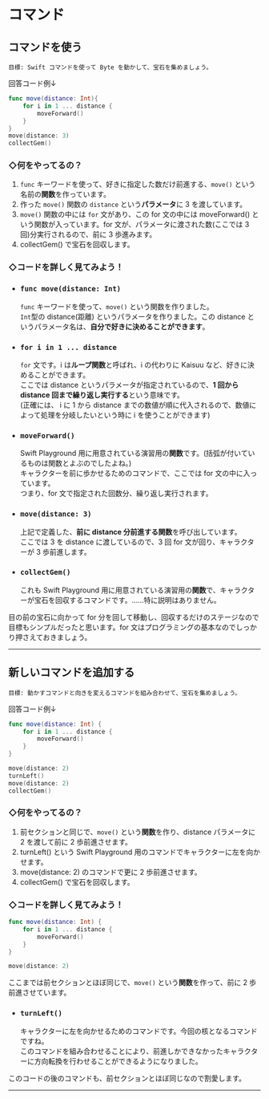 # コマンド

## コマンドを使う
```
目標: Swift コマンドを使って Byte を動かして、宝石を集めましょう。
```
回答コード例↓
``` swift
func move(distance: Int){
    for i in 1 ... distance {
        moveForward()
    }
}
move(distance: 3)
collectGem()
```

### ◇何をやってるの？  
1. `func` キーワードを使って、好きに指定した数だけ前進する、`move()` という名前の**関数**を作っています。
2. 作った `move()` 関数の `distance` という**パラメータ**に 3 を渡しています。
3. `move()` 関数の中には `for` 文があり、この for 文の中には moveForward() という関数が入っています。for 文が、パラメータに渡された数(ここでは 3 回)分実行されるので、前に 3 歩進みます。
4. collectGem() で宝石を回収します。  
   
### ◇コードを詳しく見てみよう！
- ### `func move(distance: Int)`
  `func` キーワードを使って、`move()` という関数を作りました。  
  `Int`型の distance(距離) というパラメータを作りました。この distance というパラメータ名は、**自分で好きに決めることができます**。

- ### `for i in 1 ... distance`
  `for` 文です。i は**ループ関数**と呼ばれ、i の代わりに Kaisuu など、好きに決めることができます。  
  ここでは distance というパラメータが指定されているので、**1 回から distance 回まで繰り返し実行する**という意味です。  
  (正確には、 i に 1 から distance までの数値が順に代入されるので、数値によって処理を分岐したいという時に i を使うことができます)

- ### `moveForward()`
  Swift Playground 用に用意されている演習用の**関数**です。(括弧が付いているものは関数とよぶのでしたよね。)  
  キャラクターを前に歩かせるためのコマンドで、ここでは for 文の中に入っています。  
  つまり、for 文で指定された回数分、繰り返し実行されます。  

- ### `move(distance: 3)`
  上記で定義した、**前に distance 分前進する関数**を呼び出しています。  
  ここでは 3 を distance に渡しているので、3 回 for 文が回り、キャラクターが 3 歩前進します。

- ### `collectGem()`
  これも Swift Playground 用に用意されている演習用の**関数**で、キャラクターが宝石を回収するコマンドです。......特に説明はありません。
  
目の前の宝石に向かって for 分を回して移動し、回収するだけのステージなので目標もシンプルだったと思います。for 文はプログラミングの基本なのでしっかり押さえておきましょう。  

---

## 新しいコマンドを追加する
```
目標: 動かすコマンドと向きを変えるコマンドを組み合わせて、宝石を集めましょう。
```
回答コード例↓
``` swift
func move(distance: Int) {
    for i in 1 ... distance {
        moveForward()
    }
}

move(distance: 2)
turnLeft()
move(distance: 2)
collectGem()
```

### ◇何をやってるの？  
1. 前セクションと同じで、`move()` という**関数**を作り、distance パラメータに 2 を渡して前に 2 歩前進させます。
2. turnLeft() という Swift Playground 用のコマンドでキャラクターに左を向かせます。
3. move(distance: 2) のコマンドで更に 2 歩前進させます。
4. collectGem() で宝石を回収します。  
   
### ◇コードを詳しく見てみよう！
```swift
func move(distance: Int) {
    for i in 1 ... distance {
        moveForward()
    }
}

move(distance: 2)
```
ここまでは前セクションとほぼ同じで、`move()` という**関数**を作って、前に 2 歩前進させています。

- ### `turnLeft()`
  キャラクターに左を向かせるためのコマンドです。今回の核となるコマンドですね。  
  このコマンドを組み合わせることにより、前進しかできなかったキャラクターに方向転換を行わせることができるようになりました。

このコードの後のコマンドも、前セクションとほぼ同じなので割愛します。

---